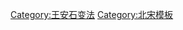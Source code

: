 {{navbox
| name   = 熙寧變法  
| title  = [[熙寧變法]]
| image = [[File:Wang Anshi.jpg|90px|王安石]]
| listclass  = hlist
| group1 = 經濟方面
| list1  = 
* [[制置三司條例司]]
* [[均輸法]]
* [[青苗法]]
* [[農田水利法]]
* [[免役法]]
* [[方田均稅法]]
* [[市易法]] 

| group2 = 軍事方面
| list2  = 
* [[保甲法]]
* [[裁兵法]]
* [[置將法]]
* [[保馬法]]
* [[軍器監法]] 

| group3 = 教育方面
| list3  = 
* [[太學三舍法]]
* [[貢舉法]] 
}}
<noinclude>
[[Category:王安石变法]]
[[Category:北宋模板]]
</noinclude>
